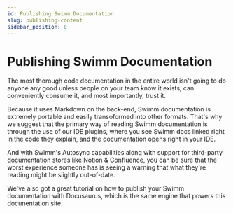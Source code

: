 ```yaml
---
id: Publishing Swimm Documentation
slug: publishing-content
sidebar_position: 0
---
```


# Publishing Swimm Documentation

The most thorough code documentation in the entire world isn't going to do
anyone any good unless people on your team know it exists, can conveniently 
consume it, and most importantly, trust it. 

Because it uses Markdown on the back-end, Swimm documentation is extremely 
portable and easily transoformed into other formats. That's why we suggest
that the primary way of reading Swimm documentation is through the use of 
our <Link to="/docs/publishing-content/ide-plugins">IDE plugins</Link>, where
you see Swimm docs linked right in the code they explain, and the
documentation opens right in your IDE. 

And with <Link to="/docs/publishing-content/autosync">
Swimm's Autosync</Link> capabilities along with <Link to="/docs/publishing-content/third-party">
support for third-party documentation stores like Notion & Confluence</Link>, 
you can be sure that the worst experience someone has is seeing a warning
that what they're reading might be slightly out-of-date.

We've also got a great tutorial on <Link href="https://github.com/swimmio/docusaurus-template#readme">
how to publish your Swimm documentation with Docusaurus</Link>, which is the same
engine that powers this docunentation site.  
